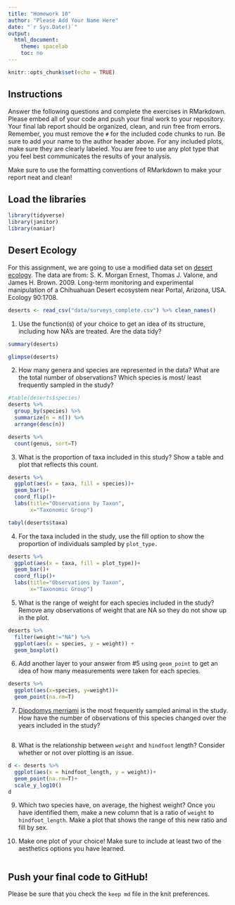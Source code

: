 ```yaml
---
title: "Homework 10"
author: "Please Add Your Name Here"
date: "`r Sys.Date()`"
output:
  html_document:
    theme: spacelab
    toc: no
---
```


```r
knitr::opts_chunk$set(echo = TRUE)
```

## Instructions
Answer the following questions and complete the exercises in RMarkdown. Please embed all of your code and push your final work to your repository. Your final lab report should be organized, clean, and run free from errors. Remember, you must remove the `#` for the included code chunks to run. Be sure to add your name to the author header above. For any included plots, make sure they are clearly labeled. You are free to use any plot type that you feel best communicates the results of your analysis.  

Make sure to use the formatting conventions of RMarkdown to make your report neat and clean!  

## Load the libraries
```r
library(tidyverse)
library(janitor)
library(naniar)
``` 

## Desert Ecology
For this assignment, we are going to use a modified data set on [desert ecology](http://esapubs.org/archive/ecol/E090/118/). The data are from: S. K. Morgan Ernest, Thomas J. Valone, and James H. Brown. 2009. Long-term monitoring and experimental manipulation of a Chihuahuan Desert ecosystem near Portal, Arizona, USA. Ecology 90:1708.
```r
deserts <- read_csv("data/surveys_complete.csv") %>% clean_names()
```

1. Use the function(s) of your choice to get an idea of its structure, including how NA's are treated. Are the data tidy?  
```r
summary(deserts)
```
```r
glimpse(deserts)
```


2. How many genera and species are represented in the data? What are the total number of observations? Which species is most/ least frequently sampled in the study?
```r
#table(deserts$species)
deserts %>%
  group_by(species) %>%
  summarize(n = n()) %>%
  arrange(desc(n))
```
```r
deserts %>%
  count(genus, sort=T) 
```

3. What is the proportion of taxa included in this study? Show a table and plot that reflects this count.
```r
deserts %>% 
  ggplot(aes(x = taxa, fill = species))+
  geom_bar()+ 
  coord_flip()+
  labs(title="Observations by Taxon",
       x="Taxonomic Group")
```
```r
tabyl(deserts$taxa)
```

4. For the taxa included in the study, use the fill option to show the proportion of individuals sampled by `plot_type.`
```r
deserts %>% 
  ggplot(aes(x = taxa, fill = plot_type))+
  geom_bar()+ 
  coord_flip()+
  labs(title="Observations by Taxon",
       x="Taxonomic Group")
```

5. What is the range of weight for each species included in the study? Remove any observations of weight that are NA so they do not show up in the plot.
```r
deserts %>% 
  filter(weight!="NA") %>%
  ggplot(aes(x = species, y = weight)) +
  geom_boxplot()
```

6. Add another layer to your answer from #5 using `geom_point` to get an idea of how many measurements were taken for each species.
```r
deserts %>%
  ggplot(aes(x=species, y=weight))+
  geom_point(na.rm=T)
```

7. [Dipodomys merriami](https://en.wikipedia.org/wiki/Merriam's_kangaroo_rat) is the most frequently sampled animal in the study. How have the number of observations of this species changed over the years included in the study?
```r

```

8. What is the relationship between `weight` and `hindfoot` length? Consider whether or not over plotting is an issue.
```r
d <- deserts %>% 
  ggplot(aes(x = hindfoot_length, y = weight))+
  geom_point(na.rm=T)+
  scale_y_log10()
d
```


9. Which two species have, on average, the highest weight? Once you have identified them, make a new column that is a ratio of `weight` to `hindfoot_length`. Make a plot that shows the range of this new ratio and fill by sex.

10. Make one plot of your choice! Make sure to include at least two of the aesthetics options you have learned.
```r

```

## Push your final code to GitHub!
Please be sure that you check the `keep md` file in the knit preferences. 